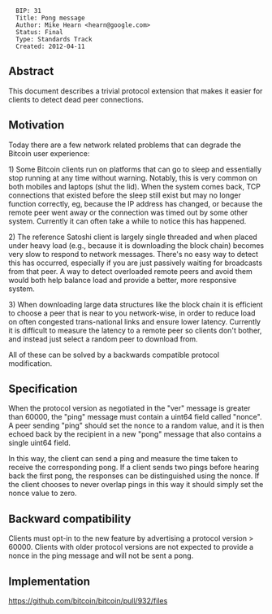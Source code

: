 <pre>
  BIP: 31
  Title: Pong message
  Author: Mike Hearn <hearn@google.com>
  Status: Final
  Type: Standards Track
  Created: 2012-04-11
</pre>

==Abstract==

This document describes a trivial protocol extension that makes it easier for clients to detect dead peer connections.

==Motivation==

Today there are a few network related problems that can degrade the Bitcoin user experience:

1) Some Bitcoin clients run on platforms that can go to sleep and essentially stop running at any time without warning. Notably, this is very common on both mobiles and laptops (shut the lid). When the system comes back, TCP connections that existed before the sleep still exist but may no longer function correctly, eg, because the IP address has changed, or because the remote peer went away or the connection was timed out by some other system. Currently it can often take a while to notice this has happened.

2) The reference Satoshi client is largely single threaded and when placed under heavy load (e.g., because it is downloading the block chain) becomes very slow to respond to network messages. There's no easy way to detect this has occurred, especially if you are just passively waiting for broadcasts from that peer. A way to detect overloaded remote peers and avoid them would both help balance load and provide a better, more responsive system.

3) When downloading large data structures like the block chain it is efficient to choose a peer that is near to you network-wise, in order to reduce load on often congested trans-national links and ensure lower latency. Currently it is difficult to measure the latency to a remote peer so clients don't bother, and instead just select a random peer to download from.

All of these can be solved by a backwards compatible protocol modification.

==Specification==

When the protocol version as negotiated in the "ver" message is greater than 60000, the "ping" message must contain a uint64 field called "nonce". A peer sending "ping" should set the nonce to a random value, and it is then echoed back by the recipient in a new "pong" message that also contains a single uint64 field.

In this way, the client can send a ping and measure the time taken to receive the corresponding pong. If a client sends two pings before hearing back the first pong, the responses can be distinguished using the nonce. If the client chooses to never overlap pings in this way it should simply set the nonce value to zero.

==Backward compatibility==

Clients must opt-in to the new feature by advertising a protocol version > 60000. Clients with older protocol versions are not expected to provide a nonce in the ping message and will not be sent a pong.

==Implementation==

https://github.com/bitcoin/bitcoin/pull/932/files
